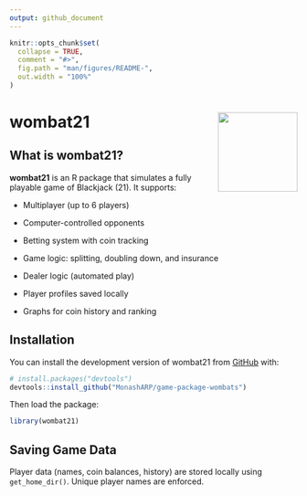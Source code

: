 ```yaml
---
output: github_document
---
```


<!-- README.md is generated from README.Rmd. Please edit that file -->

```r
knitr::opts_chunk$set(
  collapse = TRUE,
  comment = "#>",
  fig.path = "man/figures/README-",
  out.width = "100%"
)
```

# wombat21 <img src= "https://monasharp.github.io/game-package-wombats/logo.png" align="right" height="139" alt="" />

<!-- badges: start -->

<!-- badges: end -->

## What is wombat21?

**wombat21** is an R package that simulates a fully playable game of Blackjack (21). It supports:

-    Multiplayer (up to 6 players)

-    Computer-controlled opponents

-    Betting system with coin tracking

-    Game logic: splitting, doubling down, and insurance

-    Dealer logic (automated play)

-    Player profiles saved locally

-    Graphs for coin history and ranking

## Installation

You can install the development version of wombat21 from [GitHub](https://github.com/) with:

``` r
# install.packages("devtools")
devtools::install_github("MonashARP/game-package-wombats")
```

Then load the package:

``` r
library(wombat21)
```

## Saving Game Data

Player data (names, coin balances, history) are stored locally using `get_home_dir()`. Unique player names are enforced.
